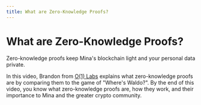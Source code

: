 ```yaml
---
title: What are Zero-Knowledge Proofs?
---
```



# What are Zero-Knowledge Proofs?

Zero-knowledge proofs keep Mina's blockchain light and your personal data private.

In this video, Brandon from <a href="https://o1labs.org/">O(1) Labs</a> explains what zero-knowledge proofs are by comparing them to the game of "Where's Waldo?". By the end of this video, you know what zero-knowledge proofs are, how they work, and their importance to Mina and the greater crypto community.

<ResponsiveVideo src="https://www.youtube.com/embed/GvwYJDzzI-g" />

